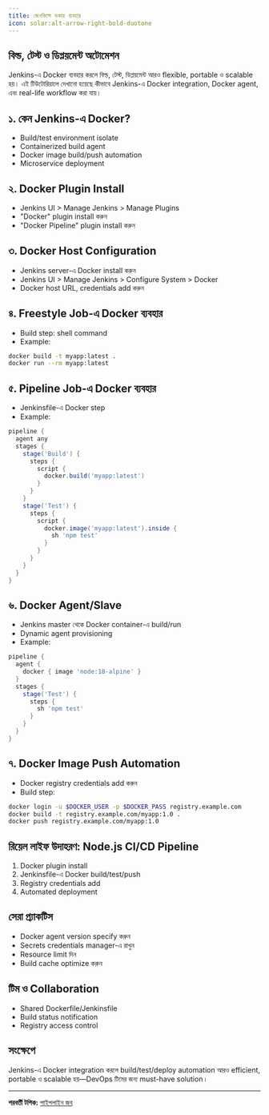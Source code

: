 ```yaml
---
title: জেনকিন্সে ডকার ব্যবহার
icon: solar:alt-arrow-right-bold-duotone
---
```


## বিল্ড, টেস্ট ও ডিপ্লয়মেন্ট অটোমেশন

Jenkins-এ Docker ব্যবহার করলে বিল্ড, টেস্ট, ডিপ্লয়মেন্ট আরও flexible, portable ও scalable হয়। এই টিউটোরিয়ালে দেখানো হয়েছে কীভাবে Jenkins-এ Docker integration, Docker agent, এবং real-life workflow করা যায়।

## ১. কেন Jenkins-এ Docker?
- Build/test environment isolate
- Containerized build agent
- Docker image build/push automation
- Microservice deployment

## ২. Docker Plugin Install
- Jenkins UI > Manage Jenkins > Manage Plugins
- "Docker" plugin install করুন
- "Docker Pipeline" plugin install করুন

## ৩. Docker Host Configuration
- Jenkins server-এ Docker install করুন
- Jenkins UI > Manage Jenkins > Configure System > Docker
- Docker host URL, credentials add করুন

## ৪. Freestyle Job-এ Docker ব্যবহার
- Build step: shell command
- Example:
```bash
docker build -t myapp:latest .
docker run --rm myapp:latest
```

## ৫. Pipeline Job-এ Docker ব্যবহার
- Jenkinsfile-এ Docker step
- Example:
```groovy
pipeline {
  agent any
  stages {
    stage('Build') {
      steps {
        script {
          docker.build('myapp:latest')
        }
      }
    }
    stage('Test') {
      steps {
        script {
          docker.image('myapp:latest').inside {
            sh 'npm test'
          }
        }
      }
    }
  }
}
```

## ৬. Docker Agent/Slave
- Jenkins master থেকে Docker container-এ build/run
- Dynamic agent provisioning
- Example:
```groovy
pipeline {
  agent {
    docker { image 'node:18-alpine' }
  }
  stages {
    stage('Test') {
      steps {
        sh 'npm test'
      }
    }
  }
}
```

## ৭. Docker Image Push Automation
- Docker registry credentials add করুন
- Build step:
```bash
docker login -u $DOCKER_USER -p $DOCKER_PASS registry.example.com
docker build -t registry.example.com/myapp:1.0 .
docker push registry.example.com/myapp:1.0
```

## রিয়েল লাইফ উদাহরণ: Node.js CI/CD Pipeline
1. Docker plugin install
2. Jenkinsfile-এ Docker build/test/push
3. Registry credentials add
4. Automated deployment

## সেরা প্র্যাকটিস
- Docker agent version specify করুন
- Secrets credentials manager-এ রাখুন
- Resource limit দিন
- Build cache optimize করুন

## টিম ও Collaboration
- Shared Dockerfile/Jenkinsfile
- Build status notification
- Registry access control

## সংক্ষেপে
Jenkins-এ Docker integration করলে build/test/deploy automation আরও efficient, portable ও scalable হয়—DevOps টিমের জন্য must-have solution।

---

**পরবর্তী টপিক:** [পাইপলাইন জব](/dev-ops/jenkins-pipeline-job)
